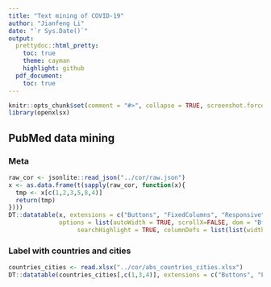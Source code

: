 ```yaml
---
title: "Text mining of COVID-19"
author: "Jianfeng Li"
date: "`r Sys.Date()`"
output:
  prettydoc::html_pretty:
    toc: true
    theme: cayman
    highlight: github
  pdf_document:
    toc: true
---
```


```r
knitr::opts_chunk$set(comment = "#>", collapse = TRUE, screenshot.force = FALSE)
library(openxlsx)
```

## PubMed data mining

### Meta

```r
raw_cor <- jsonlite::read_json("../cor/raw.json")
x <- as.data.frame(t(sapply(raw_cor, function(x){
  tmp <- x[c(1,2,3,5,8,4)]
  return(tmp)
})))
DT::datatable(x, extensions = c("Buttons", "FixedColumns", "Responsive"),
              options = list(autoWidth = TRUE, scrollX=FALSE, dom = "Bfrtlip", deferRender = TRUE,
                   searchHighlight = TRUE, columnDefs = list(list(width="100px", targets="_all"))))
```

### Label with countries and cities

```r
countries_cities <- read.xlsx("../cor/abs_countries_cities.xlsx")
DT::datatable(countries_cities[,c(1,3,4)], extensions = c("Buttons", "FixedColumns", "Responsive"))
```